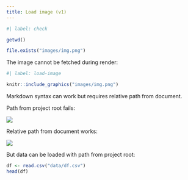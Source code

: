 ```yaml
---
title: Load image (v1)
---
```


```r
#| label: check

getwd()

file.exists("images/img.png")
```

The image cannot be fetched during render:

```r
#| label: load-image

knitr::include_graphics("images/img.png")
```

Markdown syntax can work but requires relative path from document.

Path from project root fails:

![](images/img.png)

Relative path from document works:

![](../images/img.png)

But data can be loaded with path from project root:

```r
df <- read.csv("data/df.csv")
head(df)
```

